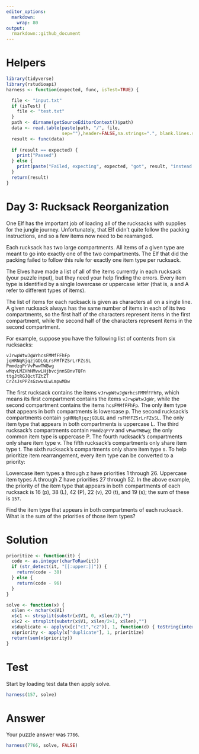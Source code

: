 ```yaml
---
editor_options:
  markdown:
    wrap: 80
output:
  rmarkdown::github_document
---
```


# Helpers

```r
library(tidyverse)
library(rstudioapi) 
harness <- function(expected, func, isTest=TRUE) {

  file <- "input.txt"
  if (isTest) {
    file <- "test.txt"
  }
  path <- dirname(getSourceEditorContext()$path)
  data <- read.table(paste(path, "/", file,
                     sep=""),header=FALSE,na.strings=".", blank.lines.skip = FALSE)
  result <- func(data)
  
  if (result == expected) {
    print("Passed")
  } else {
    print(paste("Failed, expecting", expected, "got", result, "instead!", sep=" "))
  }  
  return(result)
}

```

# Day 3: Rucksack Reorganization
One Elf has the important job of loading all of the rucksacks with supplies for the jungle journey. Unfortunately, that Elf didn't quite follow the packing instructions, and so a few items now need to be rearranged.

Each rucksack has two large compartments. All items of a given type are meant to go into exactly one of the two compartments. The Elf that did the packing failed to follow this rule for exactly one item type per rucksack.

The Elves have made a list of all of the items currently in each rucksack (your puzzle input), but they need your help finding the errors. Every item type is identified by a single lowercase or uppercase letter (that is, a and A refer to different types of items).

The list of items for each rucksack is given as characters all on a single line. A given rucksack always has the same number of items in each of its two compartments, so the first half of the characters represent items in the first compartment, while the second half of the characters represent items in the second compartment.

For example, suppose you have the following list of contents from six rucksacks:
```
vJrwpWtwJgWrhcsFMMfFFhFp
jqHRNqRjqzjGDLGLrsFMfFZSrLrFZsSL
PmmdzqPrVvPwwTWBwg
wMqvLMZHhHMvwLHjbvcjnnSBnvTQFn
ttgJtRGJQctTZtZT
CrZsJsPPZsGzwwsLwLmpwMDw
```

The first rucksack contains the items `vJrwpWtwJgWrhcsFMMfFFhFp`, which means its first compartment contains the items `vJrwpWtwJgWr`, while the second compartment contains the items `hcsFMMfFFhFp`. The only item type that appears in both compartments is lowercase p.
The second rucksack's compartments contain `jqHRNqRjqzjGDLGL` and `rsFMfFZSrLrFZsSL`. The only item type that appears in both compartments is uppercase L.
The third rucksack's compartments contain `PmmdzqPrV` and `vPwwTWBwg`; the only common item type is uppercase P.
The fourth rucksack's compartments only share item type v.
The fifth rucksack's compartments only share item type t.
The sixth rucksack's compartments only share item type s.
To help prioritize item rearrangement, every item type can be converted to a priority:

Lowercase item types a through z have priorities 1 through 26.
Uppercase item types A through Z have priorities 27 through 52.
In the above example, the priority of the item type that appears in both compartments of each rucksack is 16 (p), 38 (L), 42 (P), 22 (v), 20 (t), and 19 (s); the sum of these is `157`.

Find the item type that appears in both compartments of each rucksack. What is the sum of the priorities of those item types?

# Solution

```r

prioritize <- function(it) {
  code <- as.integer(charToRaw(it))
  if (str_detect(it, "[[:upper:]]")) {
    return(code - 38)
  } else {
    return(code - 96)
  }
}

solve <- function(x) {
  x$len <- nchar(x$V1)
  x$c1 <- strsplit(substr(x$V1, 0, x$len/2),"")
  x$c2 <- strsplit(substr(x$V1, x$len/2+1, x$len),"")
  x$duplicate <- apply(x[c("c1","c2")], 1, function(d) { toString(intersect(unlist(d[1]), unlist(d[2]))) })
  x$priority <- apply(x["duplicate"], 1, prioritize)
  return(sum(x$priority))
}
```

# Test

Start by loading test data then apply solve.

```r
harness(157, solve)
```

# Answer

Your puzzle answer was `7766`.

```r
harness(7766, solve, FALSE)
```
